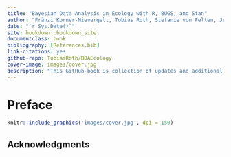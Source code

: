 ```yaml
--- 
title: "Bayesian Data Analysis in Ecology with R, BUGS, and Stan"
author: "Fränzi Korner-Nievergelt, Tobias Roth, Stefanie von Felten, Jérôme Guélat, Bettina Almasi and Pius Korner-Nievergelt"
date: "`r Sys.Date()`"
site: bookdown::bookdown_site
documentclass: book
bibliography: [References.bib]
link-citations: yes
github-repo: TobiasRoth/BDAEcology
cover-image: images/cover.jpg
description: "This GitHub-book is collection of updates and additional material to the book Bayesian Data Analysis in Ecology Using Linear Models with R, BUGS, and STAN."
---
```


# Preface {-}

```r
knitr::include_graphics('images/cover.jpg', dpi = 150)
```



## Acknowledgments {-}

